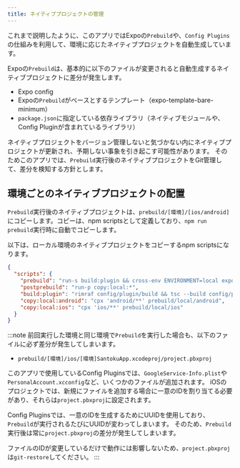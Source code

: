 ```yaml
---
title: ネイティブプロジェクトの管理
---
```


これまで説明したように、このアプリではExpoの`Prebuild`や、`Config Plugins`の仕組みを利用して、環境に応じたネイティブプロジェクトを自動生成しています。

Expoの`Prebuild`は、基本的に以下のファイルが変更されると自動生成するネイティブプロジェクトに差分が発生します。

- Expo config
- Expoの`Prebuild`がベースとするテンプレート（expo-template-bare-minimum）
- `package.json`に指定している依存ライブラリ（ネイティブモジュールや、Config Pluginが含まれているライブラリ）

ネイティブプロジェクトをバージョン管理しないと気づかない内にネイティブプロジェクトが更新され、予期しない事象を引き起こす可能性があります。
そのためこのアプリでは、`Prebuild`実行後のネイティブプロジェクトをGit管理して、差分を検知する方針とします。

## 環境ごとのネイティブプロジェクトの配置

`Prebuild`実行後のネイティブプロジェクトは、`prebuild/[環境]/[ios/android]`にコピーします。コピーは、npm scriptsとして定義しており、`npm run prebuild`実行時に自動でコピーします。

以下は、ローカル環境のネイティブプロジェクトをコピーするnpm scriptsになります。

```json
{
  "scripts": {
    "prebuild": "run-s build:plugin && cross-env ENVIRONMENT=local expo prebuild --clean --no-install",
    "postprebuild": "run-p copy:local:*",
    "build:plugin": "rimraf config/plugin/build && tsc --build config/plugin",
    "copy:local:android": "cpx 'android/**' prebuild/local/android",
    "copy:local:ios": "cpx 'ios/**' prebuild/local/ios"
  }
}
```

:::note
前回実行した環境と同じ環境で`Prebuild`を実行した場合も、以下のファイルに必ず差分が発生してしまいます。

- `prebuild/[環境]/ios/[環境]SantokuApp.xcodeproj/project.pbxproj`

このアプリで使用しているConfig Pluginsでは、`GoogleService-Info.plist`や`PersonalAccount.xcconfig`など、いくつかのファイルが追加されます。
iOSのプロジェクトでは、新規にファイルを追加する場合に一意のIDを割り当てる必要があり、それらは`project.pbxproj`に設定されます。

Config Pluginsでは、一意のIDを生成するためにUUIDを使用しており、`Prebuild`が実行されるたびにUUIDが変わってしまいます。
そのため、`Prebuild`実行後は常に`project.pbxproj`の差分が発生してしまいます。

ファイルのIDが変更しているだけで動作には影響しないため、`project.pbxproj`は`git-restore`してください。
:::
